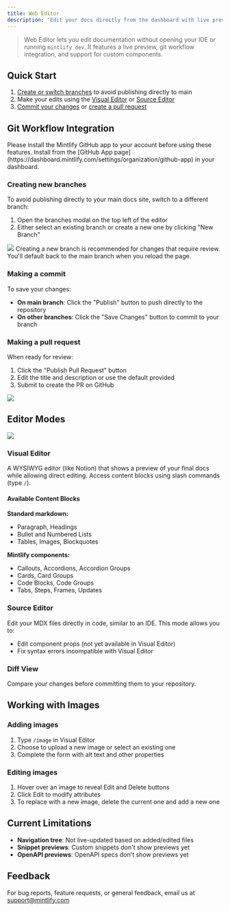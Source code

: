 ```yaml
---
title: Web Editor
description: "Edit your docs directly from the dashboard with live previews."
---
```


> Web Editor lets you edit documentation without opening your IDE or running `mintlify dev`. It features a live preview, git workflow integration, and support for custom components.

## Quick Start

1. [Create or switch branches](#creating-new-branches) to avoid publishing directly to main
2. Make your edits using the [Visual Editor](#visual-editor) or [Source Editor](#source-editor)
3. [Commit your changes](#making-a-commit) or [create a pull request](#making-a-pull-request)

## Git Workflow Integration

<Note>
  Please install the Mintlify GitHub app to your account before using these features. Install from the [GitHub App page](https://dashboard.mintlify.com/settings/organization/github-app) in your dashboard.
</Note>

### Creating new branches

To avoid publishing directly to your main docs site, switch to a different branch:

1. Open the branches modal on the top left of the editor
2. Either select an existing branch or create a new one by clicking "New Branch"

<Frame>
  <img src="https://mintlify.s3.us-west-1.amazonaws.com/mintlify/images/editor/branches-dark.png" />
</Frame>

<Tip>
  Creating a new branch is recommended for changes that require review. You'll default back to the main branch when you reload the page.
</Tip>

### Making a commit

To save your changes:

- **On main branch**: Click the "Publish" button to push directly to the repository
- **On other branches**: Click the "Save Changes" button to commit to your branch

### Making a pull request

When ready for review:

1. Click the "Publish Pull Request" button
2. Edit the title and description or use the default provided
3. Submit to create the PR on GitHub

<Frame>
  <img src="https://mintlify.s3.us-west-1.amazonaws.com/mintlify/images/editor/pr-modal-dark.png" />
</Frame>

## Editor Modes

<Frame caption="View mode toggle">
  <img src="https://mintlify.s3.us-west-1.amazonaws.com/mintlify/images/editor/mode-toggle-dark.png" />
</Frame>

### Visual Editor

A WYSIWYG editor (like Notion) that shows a preview of your final docs while allowing direct editing. Access content blocks using slash commands (type `/`).

#### Available Content Blocks

**Standard markdown:**
- Paragraph, Headings
- Bullet and Numbered Lists
- Tables, Images, Blockquotes

**Mintlify components:**
- Callouts, Accordions, Accordion Groups
- Cards, Card Groups
- Code Blocks, Code Groups
- Tabs, Steps, Frames, Updates

### Source Editor

Edit your MDX files directly in code, similar to an IDE. This mode allows you to:
- Edit component props (not yet available in Visual Editor)
- Fix syntax errors incompatible with Visual Editor

### Diff View

Compare your changes before committing them to your repository.

## Working with Images

### Adding images

1. Type `/image` in Visual Editor
2. Choose to upload a new image or select an existing one
3. Complete the form with alt text and other properties

### Editing images

1. Hover over an image to reveal Edit and Delete buttons
2. Click Edit to modify attributes
3. To replace with a new image, delete the current one and add a new one

## Current Limitations

- **Navigation tree**: Not live-updated based on added/edited files
- **Snippet previews**: Custom snippets don't show previews yet
- **OpenAPI previews**: OpenAPI specs don't show previews yet

## Feedback

For bug reports, feature requests, or general feedback, email us at [support@mintlify.com](mailto:support@mintlify.com)